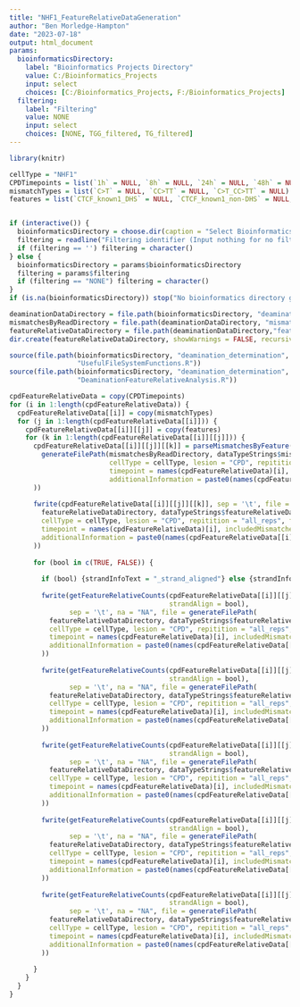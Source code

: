 ```yaml
---
title: "NHF1_FeatureRelativeDataGeneration"
author: "Ben Morledge-Hampton"
date: "2023-07-18"
output: html_document
params:
  bioinformaticsDirectory:
    label: "Bioinformatics Projects Directory"
    value: C:/Bioinformatics_Projects
    input: select
    choices: [C:/Bioinformatics_Projects, F:/Bioinformatics_Projects]
  filtering:
    label: "Filtering"
    value: NONE
    input: select
    choices: [NONE, TGG_filtered, TG_filtered]
---
```



```r
library(knitr)

cellType = "NHF1"
CPDTimepoints = list(`1h` = NULL, `8h` = NULL, `24h` = NULL, `48h` = NULL)
mismatchTypes = list(`C>T` = NULL, `CC>TT` = NULL, `C>T_CC>TT` = NULL)
features = list(`CTCF_known1_DHS` = NULL, `CTCF_known1_non-DHS` = NULL, `hg19_mnase_all` = NULL)


if (interactive()) {
  bioinformaticsDirectory = choose.dir(caption = "Select Bioinformatics_Projects Directory")
  filtering = readline("Filtering identifier (Input nothing for no filtering):")
  if (filtering == '') filtering = character()
} else {
  bioinformaticsDirectory = params$bioinformaticsDirectory
  filtering = params$filtering
  if (filtering == "NONE") filtering = character()
}
if (is.na(bioinformaticsDirectory)) stop("No bioinformatics directory given.")

deaminationDataDirectory = file.path(bioinformaticsDirectory, "deamination_determination", "data", cellType)
mismatchesByReadDirectory = file.path(deaminationDataDirectory, "mismatches_by_read")
featureRelativeDataDirectory = file.path(deaminationDataDirectory,"feature_relative_analysis")
dir.create(featureRelativeDataDirectory, showWarnings = FALSE, recursive = TRUE)
```


```r
source(file.path(bioinformaticsDirectory, "deamination_determination", 'R',
                 "UsefulFileSystemFunctions.R"))
source(file.path(bioinformaticsDirectory, "deamination_determination", 'R',
                 "DeaminationFeatureRelativeAnalysis.R"))
```


```r
cpdFeatureRelativeData = copy(CPDTimepoints)
for (i in 1:length(cpdFeatureRelativeData)) {
  cpdFeatureRelativeData[[i]] = copy(mismatchTypes)
  for (j in 1:length(cpdFeatureRelativeData[[i]])) {
    cpdFeatureRelativeData[[i]][[j]] = copy(features)
    for (k in 1:length(cpdFeatureRelativeData[[i]][[j]])) {
      cpdFeatureRelativeData[[i]][[j]][[k]] = parseMismatchesByFeature(fread(
        generateFilePath(mismatchesByReadDirectory, dataTypeStrings$mismatchesByReadRelationFormatted, ".bed",
                         cellType = cellType, lesion = "CPD", repitition = "all_reps", filtering = filtering,
                         timepoint = names(cpdFeatureRelativeData)[i], includedMismatches = names(cpdFeatureRelativeData[[i]])[j],
                         additionalInformation = paste0(names(cpdFeatureRelativeData[[i]][[j]])[k],"_related"))
      ))
      
      fwrite(cpdFeatureRelativeData[[i]][[j]][[k]], sep = '\t', file = generateFilePath(
        featureRelativeDataDirectory, dataTypeStrings$featureRelativeData, ".tsv",
        cellType = cellType, lesion = "CPD", repitition = "all_reps", filtering = filtering,
        timepoint = names(cpdFeatureRelativeData)[i], includedMismatches = names(cpdFeatureRelativeData[[i]])[j],
        additionalInformation = paste0(names(cpdFeatureRelativeData[[i]][[j]])[k],"_related")
      ))
      
      for (bool in c(TRUE, FALSE)) {
        
        if (bool) {strandInfoText = "_strand_aligned"} else {strandInfoText = ""}
        
        fwrite(getFeatureRelativeCounts(cpdFeatureRelativeData[[i]][[j]][[k]], dataType = FEATURE_RELATIVE_POSITION,
                                        strandAlign = bool),
               sep = '\t', na = "NA", file = generateFilePath(
          featureRelativeDataDirectory, dataTypeStrings$featureRelativePositionCounts, ".tsv",
          cellType = cellType, lesion = "CPD", repitition = "all_reps", filtering = filtering,
          timepoint = names(cpdFeatureRelativeData)[i], includedMismatches = names(cpdFeatureRelativeData[[i]])[j],
          additionalInformation = paste0(names(cpdFeatureRelativeData[[i]][[j]])[k],"_related",strandInfoText)
        ))
        
        fwrite(getFeatureRelativeCounts(cpdFeatureRelativeData[[i]][[j]][[k]], dataType = FEATURE_RELATIVE_THREE_PRIME_CUT_SITE,
                                        strandAlign = bool),
               sep = '\t', na = "NA", file = generateFilePath(
          featureRelativeDataDirectory, dataTypeStrings$featureRelativeCutSiteCounts, ".tsv", strandPolarity = THREE_PRIME,
          cellType = cellType, lesion = "CPD", repitition = "all_reps", filtering = filtering,
          timepoint = names(cpdFeatureRelativeData)[i], includedMismatches = names(cpdFeatureRelativeData[[i]])[j],
          additionalInformation = paste0(names(cpdFeatureRelativeData[[i]][[j]])[k],"_related",strandInfoText)
        ))
        
        fwrite(getFeatureRelativeCounts(cpdFeatureRelativeData[[i]][[j]][[k]], dataType = FEATURE_RELATIVE_FIVE_PRIME_CUT_SITE,
                                        strandAlign = bool),
               sep = '\t', na = "NA", file = generateFilePath(
          featureRelativeDataDirectory, dataTypeStrings$featureRelativeCutSiteCounts, ".tsv", strandPolarity = FIVE_PRIME,
          cellType = cellType, lesion = "CPD", repitition = "all_reps", filtering = filtering,
          timepoint = names(cpdFeatureRelativeData)[i], includedMismatches = names(cpdFeatureRelativeData[[i]])[j],
          additionalInformation = paste0(names(cpdFeatureRelativeData[[i]][[j]])[k],"_related",strandInfoText)
        ))
        
        fwrite(getFeatureRelativeCounts(cpdFeatureRelativeData[[i]][[j]][[k]], dataType = MEAN_THREE_PRIME_CUT_SITE_DISTANCE,
                                        strandAlign = bool),
               sep = '\t', na = "NA", file = generateFilePath(
          featureRelativeDataDirectory, dataTypeStrings$featureRelativeMeanCutSiteDistance, ".tsv", strandPolarity = THREE_PRIME,
          cellType = cellType, lesion = "CPD", repitition = "all_reps", filtering = filtering,
          timepoint = names(cpdFeatureRelativeData)[i], includedMismatches = names(cpdFeatureRelativeData[[i]])[j],
          additionalInformation = paste0(names(cpdFeatureRelativeData[[i]][[j]])[k],"_related",strandInfoText)
        ))
        
        fwrite(getFeatureRelativeCounts(cpdFeatureRelativeData[[i]][[j]][[k]], dataType = MEAN_FIVE_PRIME_CUT_SITE_DISTANCE,
                                        strandAlign = bool),
               sep = '\t', na = "NA", file = generateFilePath(
          featureRelativeDataDirectory, dataTypeStrings$featureRelativeMeanCutSiteDistance, ".tsv", strandPolarity = FIVE_PRIME,
          cellType = cellType, lesion = "CPD", repitition = "all_reps", filtering = filtering,
          timepoint = names(cpdFeatureRelativeData)[i], includedMismatches = names(cpdFeatureRelativeData[[i]])[j],
          additionalInformation = paste0(names(cpdFeatureRelativeData[[i]][[j]])[k],"_related",strandInfoText)
        ))
        
      }
    }
  }
}

```
